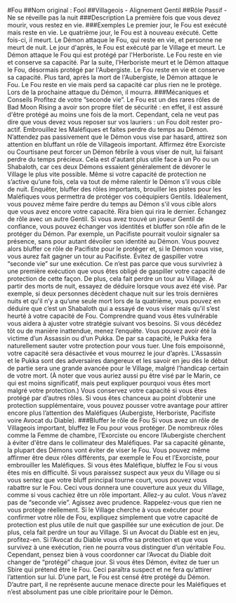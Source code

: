 #Fou 
##Nom original : Fool
##Villageois - Alignement Gentil
##Rôle Passif - Ne se réveille pas la nuit
###Description
La première fois que vous devez mourir, vous restez en vie.
###Exemples
Le premier jour, le Fou est exécuté mais reste en vie. Le quatrième jour, le Fou est à nouveau exécuté. Cette fois-ci, il meurt.
Le Démon attaque le Fou, qui reste en vie, et personne ne meurt de nuit. Le jour d'après, le Fou est exécuté par le Village et meurt.
Le Démon attaque le Fou qui est protégé par l'Herboriste. Le Fou reste en vie et conserve sa capacité. Par la suite, l'Herboriste meurt et le Démon attaque le Fou, désormais protégé par l'Aubergiste. Le Fou reste en vie et conserve sa capacité. Plus tard, après la mort de l'Aubergiste, le Démon attaque le Fou. Le Fou reste en vie mais perd sa capacité car plus rien ne le protège. Lors de la prochaine attaque du Démon, il mourra.
###Mécaniques et Conseils
Profitez de votre ”seconde vie”. Le Fou est un des rares rôles de Bad Moon Rising a avoir son propre filet de sécurité : en effet, il est assuré d'être protégé au moins une fois de la mort. Cependant, cela ne veut pas dire que vous devez vous reposer sur vos lauriers : un Fou doit rester pro-actif.
Embrouillez les Maléfiques et faites perdre du temps au Démon. N’attendez pas passivement que le Démon vous vise par hasard, attirez son attention en bluffant un rôle de Villageois important. Affirmez être Exorciste ou Courtisane peut forcer un Démon fébrile à vous viser de nuit, lui faisant perdre du temps précieux. Cela est d'autant plus utile face à un Po ou un Shabaloth, car ces deux Démons essaient généralement de dévorer le Village le plus vite possible. Même si votre capacité de protection ne s’active qu’une fois, cela va tout de même ralentir le Démon s’il vous cible de nuit.
Enquêter, bluffer des rôles importants, brouiller les pistes pour les Maléfiques vous permettra de protéger vos coéquipiers Gentils. Idéalement, vous pouvez même faire perdre du temps au Démon s'il vous cible alors que vous avez encore votre capacité. Rira bien qui rira le dernier.
Échangez de rôle avec un autre Gentil. Si vous avez trouvé un joueur Gentil de confiance, vous pouvez échanger vos identités et bluffer son rôle afin de le protéger du Démon. Par exemple, un Pacifiste pourrait vouloir signaler sa présence, sans pour autant dévoiler son identité au Démon. Vous pouvez alors bluffer ce rôle de Pacifiste pour le protéger et, si le Démon vous vise, vous aurez fait gagner un tour au Pacifiste.
Évitez de gaspiller votre “seconde vie” sur une exécution. Ce n’est pas parce que vous survivriez à une première exécution que vous êtes obligé de gaspiller votre capacité de protection de cette façon. De plus, cela fait perdre un tour au Village.
À partir des morts de nuit, essayez de déduire lorsque vous avez été visé. Par exemple, si deux personnes décèdent chaque nuit sur les trois dernières nuits et qu'il n’y a qu’une seule mort lors de la quatrième, vous pouvez en déduire que c’est un Shabaloth qui a essayé de vous viser mais qu'il s’est heurté à votre capacité de Fou. Comprendre quand vous êtes vulnérable vous aidera à ajuster votre stratégie suivant vos besoins.
Si vous décédez tôt ou de manière inattendue, menez l’enquête. Vous pouvez avoir été la victime d’un Assassin ou d’un Pukka. De par sa capacité, le Pukka fera naturellement sauter votre protection pour vous tuer. Une fois empoisonné, votre capacité sera désactivée et vous mourrez le jour d’après. L'Assassin et le Pukka sont des adversaires dangereux et les savoir en jeu dès le début de partie sera une grande avancée pour le Village, malgré l’handicap certain de votre mort. (À noter que vous auriez aussi pu être visé par le Marin, ce qui est moins significatif, mais peut expliquer pourquoi vous êtes mort malgré votre protection.)
Vous conservez votre capacité si vous êtes protégé par d’autres rôles. Si vous êtes chanceux au point d’obtenir une protection supplémentaire, vous pouvez pousser votre avantage pour attirer encore plus l’attention des Maléfiques (Aubergiste, Herboriste, Pacifiste voire Avocat du Diable).
###Bluffer le rôle de Fou
Si vous avez un rôle de Villageois important, bluffez le Fou pour vous protéger. De nombreux rôles comme la Femme de chambre, l’Exorciste ou encore l’Aubergiste cherchent à éviter d'être dans le collimateur des Maléfiques. Par sa capacité gênante, la plupart des Démons vont éviter de viser le Fou. Vous pouvez même affirmer être deux rôles différents, par exemple le Fou et l’Exorciste, pour embrouiller les Maléfiques.
Si vous êtes Maléfique, bluffez le Fou si vous êtes mis en difficulté. Si vous paraissez suspect aux yeux du Village ou si vous sentez que votre bluff principal tourne court, vous pouvez vous rabattre sur le Fou. Ceci vous donnera une couverture aux yeux du Village, comme si vous cachiez être un rôle important. Allez-y au culot.
Vous n’avez pas de “seconde vie”. Agissez avec prudence. Rappelez-vous que rien ne vous protège réellement. Si le Village cherche à vous exécuter pour confirmer votre rôle de Fou, expliquez simplement que votre capacité de protection est plus utile de nuit que gaspillée sur une exécution de jour. De plus, cela fait perdre un tour au Village.
Si un Avocat du Diable est en jeu, profitez-en. Si l’Avocat du Diable vous offre sa protection et que vous survivez à une exécution, rien ne pourra vous distinguer d’un véritable Fou. Cependant, pensez bien à vous coordonner car l’Avocat du Diable doit changer de “protégé” chaque jour.
Si vous êtes Démon, évitez de tuer un Sbire qui prétend être le Fou. Ceci paraîtra suspect et ne fera qu’attirer l’attention sur lui. D’une part, le Fou est censé être protégé du Démon. D’autre part, il ne représente aucune menace directe pour les Maléfiques et n’est absolument pas une cible prioritaire pour le Démon.
